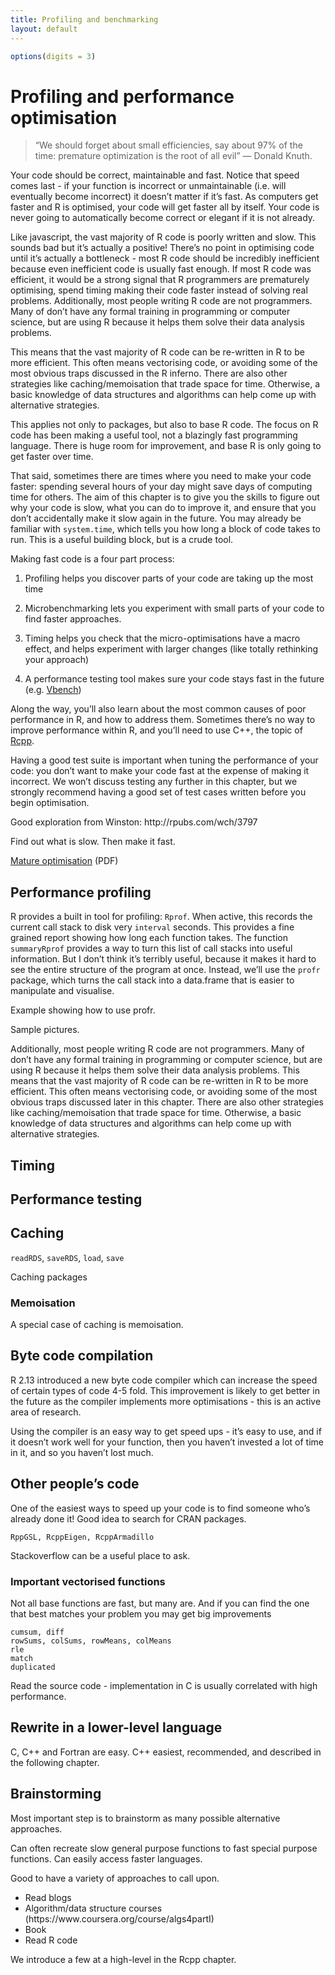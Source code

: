 ```yaml
---
title: Profiling and benchmarking
layout: default
---
```


```r
options(digits = 3)
```

# Profiling and performance optimisation {#profiling}

> "We should forget about small efficiencies, say about 97% of the time:
> premature optimization is the root of all evil" --- Donald Knuth.

Your code should be correct, maintainable and fast. Notice that speed comes last - if your function is incorrect or unmaintainable (i.e. will eventually become incorrect) it doesn't matter if it's fast. As computers get faster and R is optimised, your code will get faster all by itself. Your code is never going to automatically become correct or elegant if it is not already.


Like javascript, the vast majority of R code is poorly written and slow. This sounds bad but it's actually a positive! There's no point in optimising code until it's actually a bottleneck - most R code should be incredibly inefficient because even inefficient code is usually fast enough. If most R code was efficient, it would be a strong signal that R programmers are prematurely optimising, spend timing making their code faster instead of solving real problems. Additionally, most people writing R code are not programmers. Many of don't have any formal training in programming or computer science, but are using R because it helps them solve their data analysis problems. 

This means that the vast majority of R code can be re-written in R to be more efficient. This often means vectorising code, or avoiding some of the most obvious traps discussed in the R inferno. There are also other strategies like caching/memoisation that trade space for time. Otherwise, a basic knowledge of data structures and algorithms can help come up with alternative strategies.

This applies not only to packages, but also to base R code. The focus on R code has been making a useful tool, not a blazingly fast programming language. There is huge room for improvement, and base R is only going to get faster over time.

That said, sometimes there are times where you need to make your code faster: spending several hours of your day might save days of computing time for others. The aim of this chapter is to give you the skills to figure out why your code is slow, what you can do to improve it, and ensure that you don't accidentally make it slow again in the future.  You may already be familiar with `system.time`, which tells you how long a block of code takes to run. This is a useful building block, but is a crude tool.

Making fast code is a four part process:

1. Profiling helps you discover parts of your code are taking up the most time

2. Microbenchmarking lets you experiment with small parts of your code to find faster approaches.

3. Timing helps you check that the micro-optimisations have a macro effect, and helps experiment with larger changes (like totally rethinking your approach)

4. A performance testing tool makes sure your code stays fast in the future  (e.g. [Vbench](http://wesmckinney.com/blog/?p=373))

Along the way, you'll also learn about the most common causes of poor performance in R, and how to address them. Sometimes there's no way to improve performance within R, and you'll need to use C++, the topic of [Rcpp](#rcpp).

Having a good test suite is important when tuning the performance of your code: you don't want to make your code fast at the expense of making it incorrect. We won't discuss testing any further in this chapter, but we strongly recommend having a good set of test cases written before you begin optimisation.

Good exploration from Winston: http://rpubs.com/wch/3797

Find out what is slow. Then make it fast.

[Mature optimisation](http://carlos.bueno.org/optimization/mature-optimization.pdf) (PDF)


## Performance profiling

R provides a built in tool for profiling: `Rprof`. When active, this records the current call stack to disk very `interval` seconds. This provides a fine grained report showing how long each function takes. The function `summaryRprof` provides a way to turn this list of call stacks into useful information. But I don't think it's terribly useful, because it makes it hard to see the entire structure of the program at once. Instead, we'll use the `profr` package, which turns the call stack into a data.frame that is easier to manipulate and visualise.

Example showing how to use profr.

Sample pictures.


Additionally, most people writing R code are not programmers. Many of don't have any formal training in programming or computer science, but are using R because it helps them solve their data analysis problems. This means that the vast majority of R code can be re-written in R to be more efficient. This often means vectorising code, or avoiding some of the most obvious traps discussed later in this chapter. There are also other strategies like caching/memoisation that trade space for time. Otherwise, a basic knowledge of data structures and algorithms can help come up with alternative strategies.


## Timing

## Performance testing



## Caching

`readRDS`, `saveRDS`, `load`, `save`

Caching packages

### Memoisation

A special case of caching is memoisation.

## Byte code compilation

R 2.13 introduced a new byte code compiler which can increase the speed of certain types of code 4-5 fold. This improvement is likely to get better in the future as the compiler implements more optimisations - this is an active area of research.

Using the compiler is an easy way to get speed ups - it's easy to use, and if it doesn't work well for your function, then you haven't invested a lot of time in it, and so you haven't lost much.

## Other people's code

One of the easiest ways to speed up your code is to find someone who's already done it! Good idea to search for CRAN packages.

    RppGSL, RcppEigen, RcppArmadillo

Stackoverflow can be a useful place to ask.

### Important vectorised functions

Not all base functions are fast, but many are. And if you can find the one that best matches your problem you may get big improvements

    cumsum, diff
    rowSums, colSums, rowMeans, colMeans
    rle
    match
    duplicated

Read the source code - implementation in C is usually correlated with high performance.

## Rewrite in a lower-level language

C, C++ and Fortran are easy. C++ easiest, recommended, and described in the following chapter.


## Brainstorming

Most important step is to brainstorm as many possible alternative approaches.

Can often recreate slow general purpose functions to fast special purpose functions. Can easily access faster languages.


Good to have a variety of approaches to call upon.  

* Read blogs
* Algorithm/data structure courses (https://www.coursera.org/course/algs4partI)
* Book
* Read R code

We introduce a few at a high-level in the Rcpp chapter.
